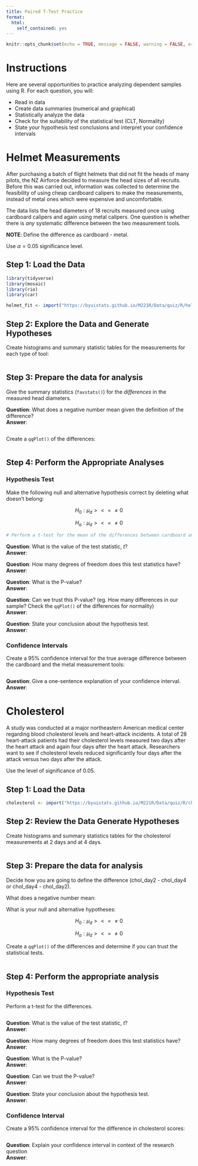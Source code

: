 ```yaml
---
title: Paired T-Test Practice
format:
  html:
    self_contained: yes
---
```

```r
knitr::opts_chunk$set(echo = TRUE, message = FALSE, warning = FALSE, error = TRUE)
```


# Instructions

Here are several opportunities to practice analyzing dependent samples using R.  For each question, you will:

- Read in data
- Create data summaries (numerical and graphical)
- Statistically analyze the data
- Check for the suitability of the statistical test (CLT, Normality)
- State your hypothesis test conclusions and interpret your confidence intervals


# Helmet Measurements

After purchasing a batch of flight helmets that did not fit the heads of many pilots, the NZ Airforce decided to measure the head sizes of all recruits. Before this was carried out, information was collected to determine the feasibility of using cheap cardboard calipers to make the measurements, instead of metal ones which were expensive and uncomfortable. 

The data lists the head diameters of 18 recruits measured once using cardboard calipers and again using metal calipers. One question is whether there is *any* systematic difference between the two measurement tools.

__NOTE__:  Define the difference as cardboard - metal. 

Use $\alpha = 0.05$ significance level.

## Step 1: Load the Data


```r
library(tidyverse)
library(mosaic)
library(rio)
library(car)

helmet_fit <- import("https://byuistats.github.io/M221R/Data/quiz/R/helmet_fit.csv")

```

## Step 2: Explore the Data and Generate Hypotheses

Create histograms and summary statistic tables for the measurements for each type of tool:

```r

```


## Step 3: Prepare the data for analysis

Give the summary statistics (`favstats()`) for the *differences* in the measured head diameters.  

__Question__: What does a negative number mean given the definition of the difference?  
__Answer__:  

```r


```

Create a `qqPlot()` of the differences:

```r


```



## Step 4: Perform the Appropriate Analyses

### Hypothesis Test

Make the following null and alternative hypothesis correct by deleting what doesn't belong: 

$$H_0: \mu_d  > < = \ne 0$$

$$ H_a: \mu_d > < = \ne 0$$

```r
# Perform a t-test for the mean of the differences between cardboard and caliper data


```

__Question__:  What is the value of the test statistic, $t$?  
__Answer__:  

__Question__:  How many degrees of freedom does this test statistics have?  
__Answer__:  

__Question__:  What is the P-value?  
__Answer__:  

__Question__:  Can we trust this P-value? (eg. How many differences in our sample? Check the `qqPlot()` of the differences for normality)  
__Answer__:  


__Question__:  State your conclusion about the hypothesis test.  
__Answer__:  



### Confidence Intervals

Create a 95% confidence interval for the true average difference between the cardboard and the metal measurement tools:

```r

```


__Question__:  Give a one-sentence explanation of your confidence interval.  
__Answer__:  


# Cholesterol

A study was conducted at a major northeastern American medical center regarding blood cholesterol levels and heart-attack incidents. A total of 28 heart-attack patients had their cholesterol levels measured two days after the heart attack and again four days after the heart attack.  Researchers want to see if cholesterol levels reduced significantly four days after the attack versus two days after the attack.  

Use the level of significance of 0.05.


## Step 1:  Load the Data

```r

cholesterol <- import("https://byuistats.github.io/M221R/Data/quiz/R/cholesterol.csv")

```

## Step 2:  Review the Data Generate Hypotheses

Create histograms and summary statistics tables for the cholesterol measurements at 2 days and at 4 days.  


```r

```

## Step 3:  Prepare the data for analysis

Decide how you are going to define the difference (chol_day2 - chol_day4 or chol_day4 - chol_day2).

What does a negative number mean:  

What is your null and alternative hypotheses:  

$$H_0: \mu_d  > < = \ne 0$$


$$ H_a: \mu_d > < = \ne 0$$

Create a `qqPlot()` of the differences and determine if you can trust the statistical tests.

```r

```


## Step 4:  Perform the appropriate analysis


### Hypothesis Test

Perform a t-test for the differences.

```r

```

__Question__:  What is the value of the test statistic, $t$?  
__Answer__:  

__Question__:  How many degrees of freedom does this test statistics have?  
__Answer__:  

__Question__:  What is the P-value?  
__Answer__:  

__Question__:  Can we trust the P-value?  
__Answer__:  

__Question__:  State your conclusion about the hypothesis test.  
__Answer__:  



### Confidence Interval

Create a 95% confidence interval for the difference in cholesterol scores:

```r

```


__Question__:  Explain your confidence interval in context of the research question  
__Answer__:  



